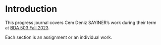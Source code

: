 # Introduction {.unnumbered}



<!-- DO NOT TOUCH THIS PART EXCEPT FILLING YOUR OR YOUR GROUP's NAME -->

This progress journal covers Cem Deniz SAYINER's work during their term at [BDA 503 Fall 2023](https://mef-bda503.github.io/fall23/).

Each section is an assignment or an individual work.

<!-- IF THIS IS A GROUP UNCOMMENT BELOW -->

<!-- # Group Members

+ [Member 1](Member 1's Progress Journal URL with https://)  
+ [Member 2](Member 2's Progress Journal URL with https://)
+ [Member 3](Member 3's Progress Journal URL with https://)

# Group Project Details

Our group project is [PROJECT NAME]. [SHORT DESCRIPTION] -->
